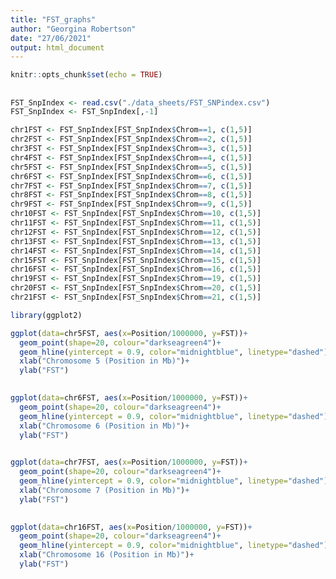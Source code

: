 ```yaml
---
title: "FST_graphs"
author: "Georgina Robertson"
date: "27/06/2021"
output: html_document
---
```


```r
knitr::opts_chunk$set(echo = TRUE)
```

## 

```r
FST_SnpIndex <- read.csv("./data_sheets/FST_SNPindex.csv")
FST_SnpIndex <- FST_SnpIndex[,-1]
```

```r
chr1FST <- FST_SnpIndex[FST_SnpIndex$Chrom==1, c(1,5)]
chr2FST <- FST_SnpIndex[FST_SnpIndex$Chrom==2, c(1,5)]
chr3FST <- FST_SnpIndex[FST_SnpIndex$Chrom==3, c(1,5)]
chr4FST <- FST_SnpIndex[FST_SnpIndex$Chrom==4, c(1,5)]
chr5FST <- FST_SnpIndex[FST_SnpIndex$Chrom==5, c(1,5)]
chr6FST <- FST_SnpIndex[FST_SnpIndex$Chrom==6, c(1,5)]
chr7FST <- FST_SnpIndex[FST_SnpIndex$Chrom==7, c(1,5)]
chr8FST <- FST_SnpIndex[FST_SnpIndex$Chrom==8, c(1,5)]
chr9FST <- FST_SnpIndex[FST_SnpIndex$Chrom==9, c(1,5)]
chr10FST <- FST_SnpIndex[FST_SnpIndex$Chrom==10, c(1,5)]
chr11FST <- FST_SnpIndex[FST_SnpIndex$Chrom==11, c(1,5)]
chr12FST <- FST_SnpIndex[FST_SnpIndex$Chrom==12, c(1,5)]
chr13FST <- FST_SnpIndex[FST_SnpIndex$Chrom==13, c(1,5)]
chr14FST <- FST_SnpIndex[FST_SnpIndex$Chrom==14, c(1,5)]
chr15FST <- FST_SnpIndex[FST_SnpIndex$Chrom==15, c(1,5)]
chr16FST <- FST_SnpIndex[FST_SnpIndex$Chrom==16, c(1,5)]
chr19FST <- FST_SnpIndex[FST_SnpIndex$Chrom==19, c(1,5)]
chr20FST <- FST_SnpIndex[FST_SnpIndex$Chrom==20, c(1,5)]
chr21FST <- FST_SnpIndex[FST_SnpIndex$Chrom==21, c(1,5)]
```

```r
library(ggplot2)
```

```r
ggplot(data=chr5FST, aes(x=Position/1000000, y=FST))+
  geom_point(shape=20, colour="darkseagreen4")+
  geom_hline(yintercept = 0.9, color="midnightblue", linetype="dashed")+
  xlab("Chromosome 5 (Position in Mb)")+
  ylab("FST")
  
```
```r
ggplot(data=chr6FST, aes(x=Position/1000000, y=FST))+
  geom_point(shape=20, colour="darkseagreen4")+
  geom_hline(yintercept = 0.9, color="midnightblue", linetype="dashed")+
  xlab("Chromosome 6 (Position in Mb)")+
  ylab("FST")
  
```
```r
ggplot(data=chr7FST, aes(x=Position/1000000, y=FST))+
  geom_point(shape=20, colour="darkseagreen4")+
  geom_hline(yintercept = 0.9, color="midnightblue", linetype="dashed")+
  xlab("Chromosome 7 (Position in Mb)")+
  ylab("FST")
  
```

```r
ggplot(data=chr16FST, aes(x=Position/1000000, y=FST))+
  geom_point(shape=20, colour="darkseagreen4")+
  geom_hline(yintercept = 0.9, color="midnightblue", linetype="dashed")+
  xlab("Chromosome 16 (Position in Mb)")+
  ylab("FST")
  
```

